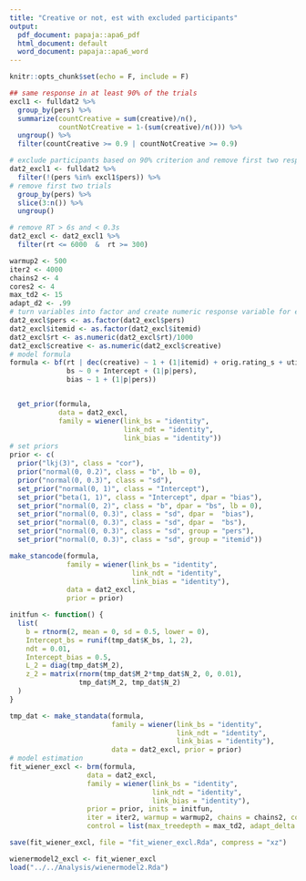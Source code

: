 ```yaml
---
title: "Creative or not, est with excluded participants"
output:
  pdf_document: papaja::apa6_pdf
  html_document: default
  word_document: papaja::apa6_word
---
```


```r
knitr::opts_chunk$set(echo = F, include = F)
```

```r
## same response in at least 90% of the trials
excl1 <- fulldat2 %>%
  group_by(pers) %>%
  summarize(countCreative = sum(creative)/n(), 
            countNotCreative = 1-(sum(creative)/n())) %>%
  ungroup() %>% 
  filter(countCreative >= 0.9 | countNotCreative >= 0.9)

# exclude participants based on 90% criterion and remove first two responses
dat2_excl1 <- fulldat2 %>% 
  filter(!(pers %in% excl1$pers)) %>%
# remove first two trials
  group_by(pers) %>% 
  slice(3:n()) %>% 
  ungroup()

# remove RT > 6s and < 0.3s
dat2_excl <- dat2_excl1 %>% 
  filter(rt <= 6000  &  rt >= 300)
```

```r
warmup2 <- 500
iter2 <- 4000
chains2 <- 4
cores2 <- 4
max_td2 <- 15
adapt_d2 <- .99
# turn variables into factor and create numeric response variable for estimation
dat2_excl$pers <- as.factor(dat2_excl$pers)
dat2_excl$itemid <- as.factor(dat2_excl$itemid)
dat2_excl$rt <- as.numeric(dat2_excl$rt)/1000
dat2_excl$creative <- as.numeric(dat2_excl$creative)
# model formula
formula <- bf(rt | dec(creative) ~ 1 + (1|itemid) + orig.rating_s + util.rating_s + (1 + orig.rating_s + util.rating_s|p|pers),
              bs ~ 0 + Intercept + (1|p|pers),
              bias ~ 1 + (1|p|pers))


  get_prior(formula,
            data = dat2_excl, 
            family = wiener(link_bs = "identity",
                            link_ndt = "identity",
                            link_bias = "identity"))
# set priors
prior <- c(
  prior("lkj(3)", class = "cor"),
  prior("normal(0, 0.2)", class = "b", lb = 0),
  prior("normal(0, 0.3)", class = "sd"),
  set_prior("normal(0, 1)", class = "Intercept"),
  set_prior("beta(1, 1)", class = "Intercept", dpar = "bias"),
  set_prior("normal(0, 2)", class = "b", dpar = "bs", lb = 0),
  set_prior("normal(0, 0.3)", class = "sd", dpar =  "bias"),
  set_prior("normal(0, 0.3)", class = "sd", dpar =  "bs"),
  set_prior("normal(0, 0.3)", class = "sd", group = "pers"),
  set_prior("normal(0, 0.3)", class = "sd", group = "itemid"))

make_stancode(formula,
              family = wiener(link_bs = "identity",
                              link_ndt = "identity",
                              link_bias = "identity"),
              data = dat2_excl,
              prior = prior)

initfun <- function() {
  list(
    b = rtnorm(2, mean = 0, sd = 0.5, lower = 0),
    Intercept_bs = runif(tmp_dat$K_bs, 1, 2),
    ndt = 0.01,
    Intercept_bias = 0.5,
    L_2 = diag(tmp_dat$M_2),
    z_2 = matrix(rnorm(tmp_dat$M_2*tmp_dat$N_2, 0, 0.01),
                 tmp_dat$M_2, tmp_dat$N_2)
  )
}

tmp_dat <- make_standata(formula, 
                         family = wiener(link_bs = "identity",
                                         link_ndt = "identity",
                                         link_bias = "identity"),
                         data = dat2_excl, prior = prior)
# model estimation
fit_wiener_excl <- brm(formula, 
                   data = dat2_excl,
                   family = wiener(link_bs = "identity", 
                                   link_ndt = "identity",
                                   link_bias = "identity"),
                   prior = prior, inits = initfun,
                   iter = iter2, warmup = warmup2, chains = chains2, cores = cores2, sample_prior = T,
                   control = list(max_treedepth = max_td2, adapt_delta = adapt_d2))

save(fit_wiener_excl, file = "fit_wiener_excl.Rda", compress = "xz")
```


```r
wienermodel2_excl <- fit_wiener_excl
load("../../Analysis/wienermodel2.Rda")
```

